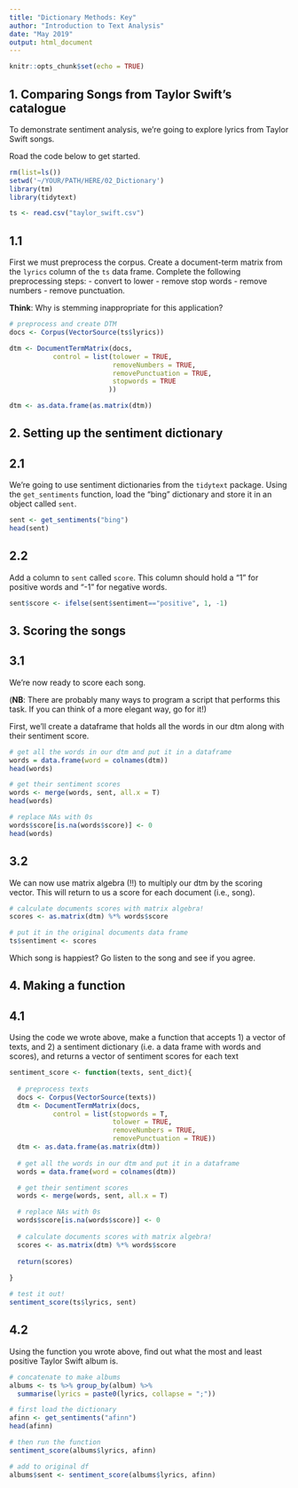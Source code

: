 ```yaml
---
title: "Dictionary Methods: Key"
author: "Introduction to Text Analysis"
date: "May 2019"
output: html_document
---
```


```r
knitr::opts_chunk$set(echo = TRUE)
```


## 1. Comparing Songs from Taylor Swift's catalogue

To demonstrate sentiment analysis, we're going to explore lyrics from Taylor Swift songs. 

Road the code below to get started.

```r
rm(list=ls())
setwd('~/YOUR/PATH/HERE/02_Dictionary')
library(tm)
library(tidytext)

ts <- read.csv("taylor_swift.csv")
```

## 1.1 

First we must preprocess the corpus. Create a document-term matrix from the `lyrics` column of the `ts` data frame. Complete the following preprocessing steps:
- convert to lower
- remove stop words
- remove numbers
- remove punctuation.

**Think**: Why is stemming inappropriate for this application?

```r
# preprocess and create DTM
docs <- Corpus(VectorSource(ts$lyrics))

dtm <- DocumentTermMatrix(docs,
           control = list(tolower = TRUE,
                          removeNumbers = TRUE,
                          removePunctuation = TRUE,
                          stopwords = TRUE
                         ))

dtm <- as.data.frame(as.matrix(dtm))
```

## 2. Setting up the sentiment dictionary

## 2.1

We're going to use sentiment dictionaries from the `tidytext` package. Using the `get_sentiments` function, load the "bing" dictionary and store it in an object called `sent`. 

```r
sent <- get_sentiments("bing")
head(sent)
```

## 2.2

Add a column to `sent` called `score`. This column should hold a "1" for positive words and "-1" for negative words.

```r
sent$score <- ifelse(sent$sentiment=="positive", 1, -1)
```

## 3. Scoring the songs

## 3.1 

We're now ready to score each song. 

(**NB**: There are probably many ways to program a script that performs this task. If you can think of a more elegant way, go for it!)

First, we'll create a dataframe that holds all the words in our dtm along with their sentiment score.

```r
# get all the words in our dtm and put it in a dataframe
words = data.frame(word = colnames(dtm))
head(words)

# get their sentiment scores
words <- merge(words, sent, all.x = T)
head(words)

# replace NAs with 0s
words$score[is.na(words$score)] <- 0
head(words)
```

## 3.2

We can now use matrix algebra (!!) to multiply our dtm by the scoring vector. This will return to us a score for each document (i.e., song).

```r
# calculate documents scores with matrix algebra! 
scores <- as.matrix(dtm) %*% words$score

# put it in the original documents data frame
ts$sentiment <- scores
```

Which song is happiest? Go listen to the song and see if you agree.

## 4. Making a function

## 4.1 

Using the code we wrote above, make a function that accepts 1) a vector of texts, and 2) a sentiment dictionary (i.e. a data frame with words and scores), and returns a vector of sentiment scores for each text

```r
sentiment_score <- function(texts, sent_dict){
  
  # preprocess texts
  docs <- Corpus(VectorSource(texts))
  dtm <- DocumentTermMatrix(docs,
           control = list(stopwords = T,
                          tolower = TRUE,
                          removeNumbers = TRUE,
                          removePunctuation = TRUE))
  dtm <- as.data.frame(as.matrix(dtm))
  
  # get all the words in our dtm and put it in a dataframe
  words = data.frame(word = colnames(dtm))

  # get their sentiment scores
  words <- merge(words, sent, all.x = T)

  # replace NAs with 0s
  words$score[is.na(words$score)] <- 0
  
  # calculate documents scores with matrix algebra!
  scores <- as.matrix(dtm) %*% words$score
  
  return(scores)
  
}

# test it out!
sentiment_score(ts$lyrics, sent)
```

## 4.2 

Using the function you wrote above, find out what the most and least positive Taylor Swift album is.

```r
# concatenate to make albums
albums <- ts %>% group_by(album) %>%
  summarise(lyrics = paste0(lyrics, collapse = ";"))

# first load the dictionary
afinn <- get_sentiments("afinn")
head(afinn)

# then run the function
sentiment_score(albums$lyrics, afinn)

# add to original df
albums$sent <- sentiment_score(albums$lyrics, afinn)
```

